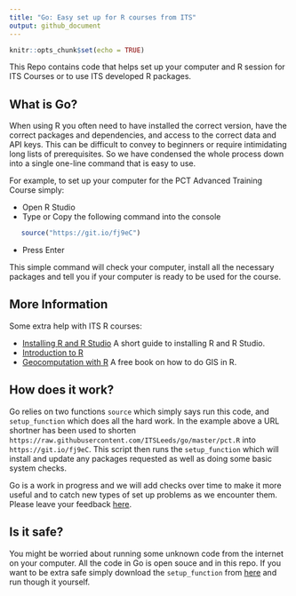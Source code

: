 ```yaml
---
title: "Go: Easy set up for R courses from ITS"
output: github_document
---
```


```r
knitr::opts_chunk$set(echo = TRUE)
```

This Repo contains code that helps set up your computer and R session for ITS Courses or to use ITS developed R packages.

## What is Go?

When using R you often need to have installed the correct version, have the correct packages and dependencies, and access to the correct data and API keys. This can be difficult to convey to beginners or require intimidating long lists of prerequisites. So we have condensed the whole process down into a single one-line command that is easy to use.

For example, to set up your computer for the PCT Advanced Training Course simply:

- Open R Studio
- Type or Copy the following command into the console
```r
   source("https://git.io/fj9eC")
```
- Press Enter

This simple command will check your computer, install all the necessary packages and tell you if your computer is ready to be used for the course.

## More Information

Some extra help with ITS R courses:

- [Installing R and R Studio](https://github.com/ITSLeeds/go/blob/master/docs/install.md) A short guide to installing R and R Studio.
- [Introduction to R]()
- [Geocomputation with R](https://geocompr.robinlovelace.net/) A free book on how to do GIS in R.


## How does it work?

Go relies on two functions `source` which simply says run this code, and `setup_function` which does all the hard work. In the example above a URL shortner has been used to shorten `https://raw.githubusercontent.com/ITSLeeds/go/master/pct.R` into `https://git.io/fj9eC`. This script then runs the `setup_function` which will install and update any packages requested as well as doing some basic system checks.

Go is a work in progress and we will add checks over time to make it more useful and to catch new types of set up problems as we encounter them. Please leave your feedback [here](https://github.com/ITSLeeds/go/issues).

## Is it safe?

You might be worried about running some unknown code from the internet on your computer. All the code in Go is open souce and in this repo. If you want to be extra safe simply download the `setup_function` from [here](https://github.com/ITSLeeds/go/blob/master/code/setup_function.R) and run though it yourself. 
